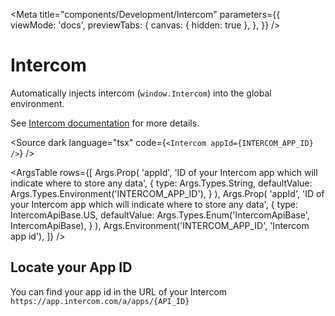 
<Meta
  title="components/Development/Intercom"
  parameters={{
    viewMode: 'docs',
    previewTabs: {
      canvas: { hidden: true },
    },
  }}
/>

# Intercom

Automatically injects intercom (`window.Intercom`) into the global environment.

See [Intercom documentation](https://developers.intercom.com/installing-intercom/docs/intercom-javascript) for more details.

<Source dark language="tsx" code={`<Intercom appId={INTERCOM_APP_ID} />`} />

<ArgsTable
  rows={[
    Args.Prop(
      'appId',
      'ID of your Intercom app which will indicate where to store any data',
      {
        type: Args.Types.String,
        defaultValue: Args.Types.Environment('INTERCOM_APP_ID'),
      }
    ),
    Args.Prop(
      'appId',
      'ID of your Intercom app which will indicate where to store any data',
      {
        type: IntercomApiBase.US,
        defaultValue: Args.Types.Enum('IntercomApiBase', IntercomApiBase),
      }
    ),
    Args.Environment('INTERCOM_APP_ID', 'Intercom app id'),
  ]}
/>

## Locate your App ID

You can find your app id in the URL of your Intercom `https://app.intercom.com/a/apps/{API_ID}`
